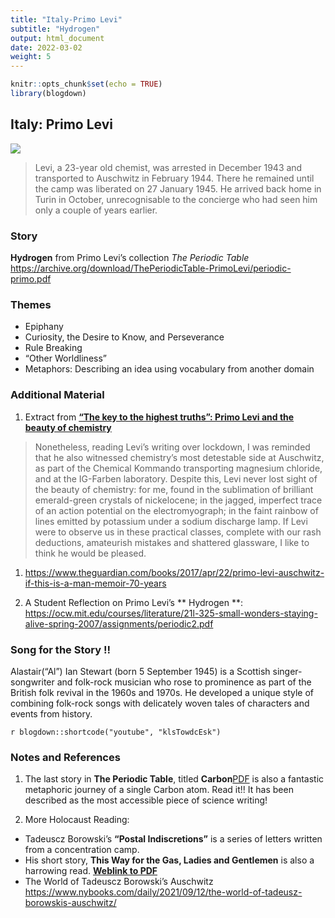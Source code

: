 ```yaml
---
title: "Italy-Primo Levi"
subtitle: "Hydrogen"
output: html_document
date: 2022-03-02
weight: 5
---
```


```r
knitr::opts_chunk$set(echo = TRUE)
library(blogdown)
```

## Italy: Primo Levi

![](https://media.newyorker.com/photos/590970e98b51cf59fc4226b1/master/w_1920,c_limit/150928_r27011.jpg)

> Levi, a 23-year old chemist, was arrested in December 1943 and transported to Auschwitz in February 1944. There he remained until the camp was liberated on 27 January 1945. He arrived back home in Turin in October, unrecognisable to the concierge who had seen him only a couple of years earlier.



### Story

**Hydrogen** from Primo Levi's collection *The Periodic Table* <https://archive.org/download/ThePeriodicTable-PrimoLevi/periodic-primo.pdf>


### Themes  
- Epiphany  
- Curiosity, the Desire to Know, and Perseverance  
- Rule Breaking  
- "Other Worldliness"  
- Metaphors: Describing an idea using vocabulary from another domain 


### Additional Material  

1. Extract from [**“The key to the highest truths”: Primo Levi and the beauty of chemistry**](https://www.varsity.co.uk/science/19837)  

  > Nonetheless, reading Levi’s writing over lockdown, I was reminded that he also witnessed chemistry’s most detestable side at Auschwitz, as part of the Chemical Kommando transporting magnesium chloride, and at the IG-Farben laboratory. Despite this, Levi never lost sight of the beauty of chemistry: for me, found in the sublimation of brilliant emerald-green crystals of nickelocene; in the jagged, imperfect trace of an action potential on the electromyograph; in the faint rainbow of lines emitted by potassium under a sodium discharge lamp. If Levi were to observe us in these practical classes, complete with our rash deductions, amateurish mistakes and shattered glassware, I like to think he would be pleased.

1. <https://www.theguardian.com/books/2017/apr/22/primo-levi-auschwitz-if-this-is-a-man-memoir-70-years>  

1. A Student Reflection on Primo Levi's ** Hydrogen **: <https://ocw.mit.edu/courses/literature/21l-325-small-wonders-staying-alive-spring-2007/assignments/periodic2.pdf>


 
### Song for the Story !!

Alastair("Al") Ian Stewart (born 5 September 1945) is a Scottish singer-songwriter and folk-rock musician who rose to prominence as part of the British folk revival in the 1960s and 1970s. He developed a unique style of combining folk-rock songs with delicately woven tales of characters and events from history.

`r blogdown::shortcode("youtube", "klsTowdcEsk")`

### Notes and References  

1. The last story in **The Periodic Table**, titled **Carbon**[ PDF](https://www.arvindguptatoys.com/arvindgupta/periodic-primo.pdf) is also a fantastic metaphoric journey of a single Carbon atom. Read it!! It has been described as the most accessible piece of science writing!   

1. More Holocaust Reading:
  * Tadeuscz Borowski's **"Postal Indiscretions"** is a series of letters written from a concentration camp.  
  * His short story, **This Way for the Gas, Ladies and Gentlemen**  is also a harrowing read. [**Weblink to PDF**](https://www.pelister.org/courses/topics/borowski/this-way-for-gas.pdf)  
  * The World of Tadeuscz Borowski's Auschwitz <https://www.nybooks.com/daily/2021/09/12/the-world-of-tadeusz-borowskis-auschwitz/>

  



